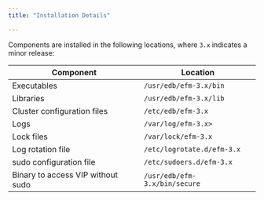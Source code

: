 ```yaml
---
title: "Installation Details"

---
```




Components are installed in the following locations, where `3.x` indicates a minor release:

| Component                         | Location                      |
| --------------------------------- | ----------------------------- |
| Executables                       | `/usr/edb/efm-3.x/bin`        |
| Libraries                         | `/usr/edb/efm-3.x/lib`        |
| Cluster configuration files       | `/etc/edb/efm-3.x`            |
| Logs                              | `/var/log/efm-3.x>`           |
| Lock files                        | `/var/lock/efm-3.x`           |
| Log rotation file                 | `/etc/logrotate.d/efm-3.x`    |
| sudo configuration file           | `/etc/sudoers.d/efm-3.x`     |
| Binary to access VIP without sudo | `/usr/edb/efm-3.x/bin/secure` |

